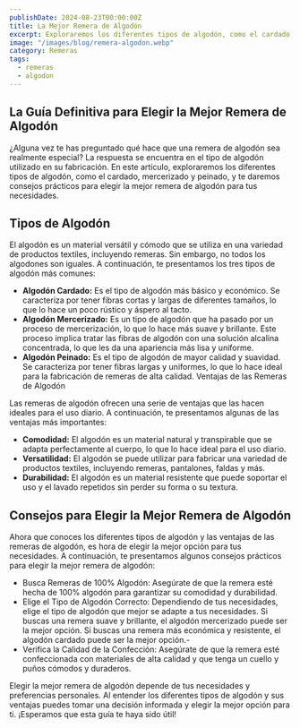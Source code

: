 ```yaml
---
publishDate: 2024-08-23T00:00:00Z
title: La Mejor Remera de Algodón
excerpt: Exploraremos los diferentes tipos de algodón, como el cardado, mercerizado y peinado.
image: "/images/blog/remera-algodon.webp"
category: Remeras
tags:
  - remeras
  - algodon
---
```


## La Guía Definitiva para Elegir la Mejor Remera de Algodón

¿Alguna vez te has preguntado qué hace que una remera de algodón sea realmente especial? La respuesta se encuentra en el tipo de algodón utilizado en su fabricación. En este artículo, exploraremos los diferentes tipos de algodón, como el cardado, mercerizado y peinado, y te daremos consejos prácticos para elegir la mejor remera de algodón para tus necesidades.

## Tipos de Algodón

El algodón es un material versátil y cómodo que se utiliza en una variedad de productos textiles, incluyendo remeras. Sin embargo, no todos los algodones son iguales. A continuación, te presentamos los tres tipos de algodón más comunes:

* **Algodón Cardado:** Es el tipo de algodón más básico y económico. Se caracteriza por tener fibras cortas y largas de diferentes tamaños, lo que lo hace un poco rústico y áspero al tacto.
* **Algodón Mercerizado:** Es un tipo de algodón que ha pasado por un proceso de mercerización, lo que lo hace más suave y brillante. Este proceso implica tratar las fibras de algodón con una solución alcalina concentrada, lo que les da una apariencia más lisa y uniforme.
* **Algodón Peinado:** Es el tipo de algodón de mayor calidad y suavidad. Se caracteriza por tener fibras largas y uniformes, lo que lo hace ideal para la fabricación de remeras de alta calidad.
Ventajas de las Remeras de Algodón

Las remeras de algodón ofrecen una serie de ventajas que las hacen ideales para el uso diario. A continuación, te presentamos algunas de las ventajas más importantes:

* **Comodidad:** El algodón es un material natural y transpirable que se adapta perfectamente al cuerpo, lo que lo hace ideal para el uso diario.
* **Versatilidad:** El algodón se puede utilizar para fabricar una variedad de productos textiles, incluyendo remeras, pantalones, faldas y más.
* **Durabilidad:** El algodón es un material resistente que puede soportar el uso y el lavado repetidos sin perder su forma o su textura.

## Consejos para Elegir la Mejor Remera de Algodón

Ahora que conoces los diferentes tipos de algodón y las ventajas de las remeras de algodón, es hora de elegir la mejor opción para tus necesidades. A continuación, te presentamos algunos consejos prácticos para elegir la mejor remera de algodón:

- Busca Remeras de 100% Algodón: Asegúrate de que la remera esté hecha de 100% algodón para garantizar su comodidad y durabilidad.
- Elige el Tipo de Algodón Correcto: Dependiendo de tus necesidades, elige el tipo de algodón que mejor se adapte a tus necesidades. Si buscas una remera suave y brillante, el algodón mercerizado puede ser la mejor opción. Si buscas una remera más económica y resistente, el algodón cardado puede ser la mejor opción.-
- Verifica la Calidad de la Confección: Asegúrate de que la remera esté confeccionada con materiales de alta calidad y que tenga un cuello y puños cómodos y duraderos.

Elegir la mejor remera de algodón depende de tus necesidades y preferencias personales. Al entender los diferentes tipos de algodón y sus ventajas puedes tomar una decisión informada y elegir la mejor opción para ti. ¡Esperamos que esta guía te haya sido útil!
